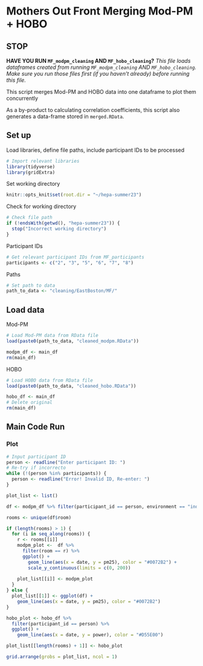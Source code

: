 # Mothers Out Front Merging Mod-PM + HOBO

## STOP

**HAVE YOU RUN `MF_modpm_cleaning` AND `MF_hobo_cleaning`?**
*This file loads dataframes created from running `MF_modpm_cleaning` AND `MF_hobo_cleaning`. Make sure you run those files first (if you haven't already) before running this file.*

This script merges Mod-PM and HOBO data into one dataframe to plot them concurrently

As a by-product to calculating correlation coefficients, this script also generates a data-frame stored in `merged.RData`.

## Set up
Load libraries, define file paths, include participant IDs to be processed
```r
# Import relevant libraries
library(tidyverse)
library(gridExtra)
```

Set working directory
```r
knitr::opts_knit$set(root.dir = "~/hepa-summer23")
```

Check for working directory
```r
# Check file path
if (!endsWith(getwd(), "hepa-summer23")) {
  stop("Incorrect working directory")
}
```

Participant IDs
```r
# Get relevant participant IDs from MF_participants
participants <- c("2", "3", "5", "6", "7", "8")
```

Paths
```r
# Set path to data
path_to_data <- "cleaning/EastBoston/MF/"
```

## Load data
Mod-PM
```r
# Load Mod-PM data from RData file
load(paste0(path_to_data, "cleaned_modpm.RData"))

modpm_df <- main_df
rm(main_df)
```

HOBO
```r
# Load HOBO data from RData file
load(paste0(path_to_data, "cleaned_hobo.RData"))

hobo_df <- main_df
# Delete original
rm(main_df)
```



## Main Code Run
### Plot
```r
# Input participant ID
person <- readline("Enter participant ID: ")
# Re-try if incorrecto
while (!(person %in% participants)) {
  person <- readline("Error! Invalid ID, Re-enter: ")
}

plot_list <- list()

df <- modpm_df %>% filter(participant_id == person, environment == "indoor")

rooms <- unique(df$room)

if (length(rooms) > 1) {
  for (i in seq_along(rooms)) {
    r <- rooms[[i]]
    modpm_plot <-  df %>%
      filter(room == r) %>%
      ggplot() +
        geom_line(aes(x = date, y = pm25), color = "#0072B2") +
        scale_y_continuous(limits = c(0, 200))
    
    plot_list[[i]] <- modpm_plot
  }
} else {
  plot_list[[1]] <- ggplot(df) + 
    geom_line(aes(x = date, y = pm25), color = "#0072B2")
}

hobo_plot <- hobo_df %>%
  filter(participant_id == person) %>%
  ggplot() +
    geom_line(aes(x = date, y = power), color = "#D55E00")

plot_list[[length(rooms) + 1]] <- hobo_plot
```

```r
grid.arrange(grobs = plot_list, ncol = 1)
```

